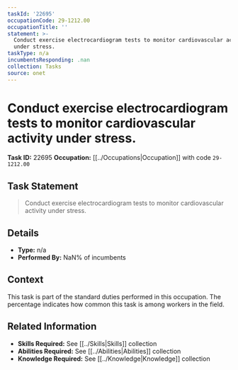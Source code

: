 ```yaml
---
taskId: '22695'
occupationCode: 29-1212.00
occupationTitle: ''
statement: >-
  Conduct exercise electrocardiogram tests to monitor cardiovascular activity
  under stress.
taskType: n/a
incumbentsResponding: .nan
collection: Tasks
source: onet
---
```

# Conduct exercise electrocardiogram tests to monitor cardiovascular activity under stress.

**Task ID:** 22695
**Occupation:** [[../Occupations|Occupation]] with code `29-1212.00`

## Task Statement

> Conduct exercise electrocardiogram tests to monitor cardiovascular activity under stress.

## Details

- **Type:** n/a
- **Performed By:** NaN% of incumbents

## Context

This task is part of the standard duties performed in this occupation. The percentage indicates how common this task is among workers in the field.

## Related Information

- **Skills Required:** See [[../Skills|Skills]] collection
- **Abilities Required:** See [[../Abilities|Abilities]] collection
- **Knowledge Required:** See [[../Knowledge|Knowledge]] collection
